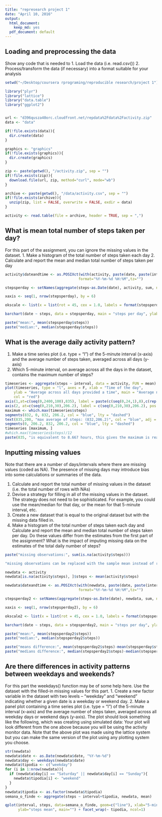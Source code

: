 ```yaml
---
title: "represearch project 1"
date: "April 10, 2016"
output: 
  html_document:
    keep_md: yes
  pdf_document: default
---
```


## Loading and preprocessing the data
Show any code that is needed to 
  1. Load the data (i.e. read.csv())
  2. Process/transform the data (if necessary) into a format suitable for your analysis
  
```r
setwd("~/Desktop/coursera rprograming/reproducible research/project 1")

library("plyr")
library("lattice")
library("data.table")
library("ggplot2")


url <- "d396qusza40orc.cloudfront.net/repdata%2Fdata%2Factivity.zip"
data <- "data"

if(!file.exists(data)){
  dir.create(data)
}

graphics <- "graphics" 
if(!file.exists(graphics)){
  dir.create(graphics)
}

zip <- paste(getwd(), "/activity.zip", sep = "")
if(!file.exists(zip)){
  download.file(url, zip, method="curl", mode="wb")
}

archive <- paste(getwd(), "/data/activity.csv", sep = "")
if(!file.exists(archive)){
  unzip(zip, list = FALSE, overwrite = FALSE, exdir = data)
}

activity <- read.table(file = archive, header = TRUE, sep = ",")
```

## What is mean total number of steps taken per day?
For this part of the assignment, you can ignore the missing values in the dataset.
  1. Make a histogram of the total number of steps taken each day
  2. Calculate and report the mean and median total number of steps taken per day

```r

activity$dateandtime <- as.POSIXct(with(activity, paste(date, paste(interval %/% 100, interval %% 100, sep=":"))),
                                  format="%Y-%m-%d %H:%M",tz="")

stepsperday <- setNames(aggregate(steps~as.Date(date), activity, sum, na.rm = TRUE), c("date","steps"))

xaxis <- seq(1, nrow(stepsperday), by = 6)

okscale <- list(x = list(rot = 45, cex = 1.0, labels = format(stepsperday$date, "%d-%b-%Y")[xaxis], at = xaxis))

barchart(date ~ steps, data = stepsperday, main = "steps per day", ylab = "steps", xlab = "date", scales = okscale, horizontal = F)

paste("mean:", mean(stepsperday$steps))
paste("median:", median(stepsperday$steps))

```

## What is the average daily activity pattern?
  1. Make a time series plot (i.e. type = "l") of the 5-minute interval (x-axis) and the average number of steps taken, averaged across all days (y-axis)
  2. Which 5-minute interval, on average across all the days in the dataset, contains the maximum number of steps?

```r
timeseries <- aggregate(steps ~ interval, data = activity, FUN = mean)
plot(timeseries, type = "l", axes = F, xlab = "Time of the day", 
    ylab = "Average across all days provided a time", main = "Average number of steps taken", 
    col = "red")
axis(1,at=c(seq(0,2400,100),835), label = paste(c(seq(0,24,1),8),c(rep(":00",25),":40"),sep=""), pos = 0)
axis(2, at=c(seq(0,210,30),206.2), label = c(seq(0,210,30),206.2), pos = 0)
maximum <- which.max(timeseries$steps)
segments(832, 0, 832, 206.2, col = "blue", lty = "dashed")
text(835,200, "max average of steps: (832,206.2)", col = "blue", adj = c(-.1, -.1))
segments(0, 206.2, 832, 206.2, col = "blue", lty = "dashed")
timeseries [maximum, ]
#which.max(timeseries$steps)/12
paste(835, "is equivalent to 8.667 hours, this gives the maximum is reached at 8:40 am")
```

## Inputting missing values

Note that there are a number of days/intervals where there are missing values (coded as NA). The presence of missing days may introduce bias into some calculations or summaries of the data.

  1. Calculate and report the total number of missing values in the dataset (i.e. the total number of rows with NAs)
  2. Devise a strategy for filling in all of the missing values in the dataset. The strategy does not need to be sophisticated. For example, you could use the mean/median for that day, or the mean for that 5-minute interval, etc.
  3. Create a new dataset that is equal to the original dataset but with the missing data filled in.
  4. Make a histogram of the total number of steps taken each day and Calculate and   report the mean and median total number of steps taken per day. Do these values differ from the estimates from the first part of the assignment? What is the impact of imputing missing data on the estimates of the total daily number of steps?

```r
paste("missing observations:", sum(is.na(activity$steps)))

"missing observations can be replaced with the sample mean instead of replacing them by zero (the 1st won't bias the estimates while the 2nd will)"

newdata <- activity
newdata[is.na(activity$steps), ]$steps <- mean(activity$steps)

newdata$dateandtime <- as.POSIXct(with(newdata, paste(date, paste(interval %/% 100, interval %% 100, sep=":"))),
                                  format="%Y-%m-%d %H:%M",tz="")

stepsperday2 <- setNames(aggregate(steps~as.Date(date), newdata, sum, na.rm = TRUE), c("date","steps"))

xaxis <- seq(1, nrow(stepsperday2), by = 6)

okscale2 <- list(x = list(rot = 45, cex = 1.0, labels = format(stepsperday2$date, "%d-%b-%Y")[xaxis], at = xaxis))

barchart(date ~ steps, data = stepsperday2, main = "steps per day", ylab = "steps", xlab = "date", scales = okscale2, horizontal = F)

paste("mean:", mean(stepsperday2$steps))
paste("median:", median(stepsperday2$steps))

paste("means difference:", mean(stepsperday2$steps)-mean(stepsperday$steps))
paste("medians difference:", median(stepsperday2$steps)-median(stepsperday$steps))
```

## Are there differences in activity patterns between weekdays and weekends?
  For this part the weekdays() function may be of some help here. Use the dataset with the filled-in missing values for this part.
  1. Create a new factor variable in the dataset with two levels – “weekday” and “weekend” indicating whether a given date is a weekday or weekend day.
  2. Make a panel plot containing a time series plot (i.e. type = "l") of the 5-minute interval (x-axis) and the average number of steps taken, averaged across all weekday days or weekend days (y-axis). The plot should look something like the following, which was creating using simulated data: Your plot will look different from the one above because you will be using the activity monitor data. Note that the above plot was made using the lattice system but you can make the same version of the plot using any plotting system you choose.

```r
str(newdata)
newdata$date <- as.Date(newdata$date, "%Y-%m-%d")
newdata$day <- weekdays(newdata$date)
newdata$tipodia <- c("weekday")
for (i in 1:nrow(newdata)){
  if (newdata$day[i] == "Saturday" || newdata$day[i] == "Sunday"){
    newdata$tipodia[i] <- "weekend"
  }
}
newdata$tipodia <- as.factor(newdata$tipodia)
semana_o_finde <- aggregate(steps ~ interval+tipodia, newdata, mean)

qplot(interval, steps, data=semana_o_finde, geom=c("line"), xlab="5-min intervals", 
      ylab="steps mean", main="") + facet_wrap(~ tipodia, ncol=1)
```
